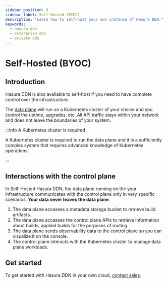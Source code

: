 ```yaml
---
sidebar_position: 3
sidebar_label: Self-Hosted (BYOC)
description: "Learn how to self-host your own instance of Hasura DDN."
keywords:
  - hasura ddn
  - enterprise ddn
  - private ddn
---
```



# Self-Hosted (BYOC)

## Introduction

Hasura DDN is also available to self-host if you need to have complete control over the infrastructure.

The [data plane](/deployment/architecture.mdx#data-plane) will run on a Kubernetes cluster of your choice and you
control the uptime, upgrades, etc. All API traffic stays within your network and does not leave the boundaries of your
system.

:::info A Kubernetes cluster is required

A Kubernetes cluster is required to run the data plane and it is a sufficiently complex system that requires advanced
knowledge of Kubernetes operations.

:::

<Thumbnail src="/img/deployment/private_ddn_customer_hosted.png" alt="Private DDN Architecture Customer Hosted" />

## Interactions with the control plane

In Self-Hosted Hasura DDN, the data plane running on the your infrastructure communicates with the control plane only in
very specific scenarios. **Your data never leaves the data plane**.

1. The data plane accesses a metadata storage bucket to retrieve build artifacts.
2. The data plane accesses the control plane APIs to retrieve information about builds, applied builds for the purposes
   of routing.
3. The data plane sends observability data to the control plane so you can visualize it on the console.
4. The control plane interacts with the Kubernetes cluster to manage data plane workloads.

<Thumbnail src="/img/deployment/cp_dp_interactions.png" alt="Control Plane - Data Plane interactions" />

## Get started

To get started with Hasura DDN in your own cloud, [contact sales](https://hasura.io/contact-us).
